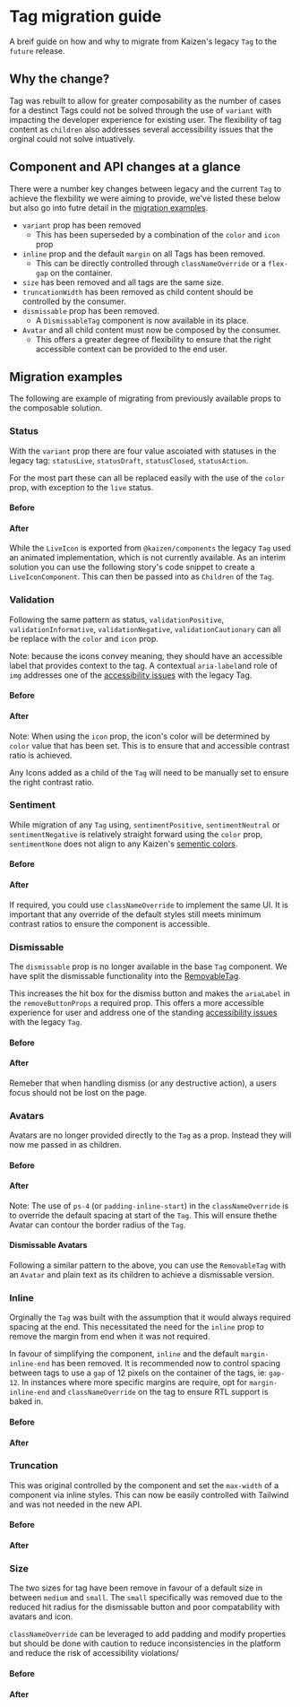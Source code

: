 
<Meta of={TagMigrationStories} />

# Tag migration guide

A breif guide on how and why to migrate from Kaizen's legacy `Tag` to the `future` release.

## Why the change?

Tag was rebuilt to allow for greater composability as the number of cases for a destinct Tags could not be solved through the use of `variant` with impacting the developer experience for existing user. The flexibility of tag content as `children` also addresses several accessibility issues that the orginal could not solve intuatively.

## Component and API changes at a glance

There were a number key changes between legacy and the current `Tag` to achieve the flexbility we were aiming to provide, we've listed these below but also go into futre detail in the [migration examples](/docs/components-tag-future-migration-guide--migrationguide#migration-examples).

- `variant` prop has been removed
  - This has been superseded by a combination of the `color` and `icon` prop
- `inline` prop and the default `margin` on all Tags has been removed.
  - This can be directly controlled through `classNameOverride` or a `flex-gap` on the container.
- `size` has been removed and all tags are the same size.
- `truncationWidth` has been removed as child content should be controlled by the consumer.
- `dismissable` prop has been removed.
  - A `DismissableTag` component is now available in its place.
- `Avatar` and all child content must now be composed by the consumer.
  - This offers a greater degree of flexibility to ensure that the right accessible context can be provided to the end user.


## Migration examples

The following are example of migrating from previously available props to the composable solution.

### Status

With the `variant` prop there are four value ascoiated with statuses in the legacy tag:  `statusLive`, `statusDraft`, `statusClosed`, `statusAction`.

For the most part these can all be replaced easily with the use of the `color` prop, with exception to the `live` status.

#### Before

<Canvas of={LegacyTagStories.Status} />


#### After

<Canvas of={TagMigrationStories.StatusMigration} sourceState="shown"/>

While the `LiveIcon` is exported from `@kaizen/components` the legacy `Tag` used an animated implementation, which is not currently available. As an interim solution you can use the following story's code snippet to create a `LiveIconComponent`. This can then be passed into as `Children` of the `Tag`.

<Canvas of={TagMigrationStories.LiveIconComponentStory} sourceState="hidden"/>

### Validation

Following the same pattern as status, `validationPositive`, `validationInformative`, `validationNegative`, `validationCautionary` can all be replace with the `color` and `icon` prop.

Note: because the icons convey meaning, they should have an accessible label that provides context to the tag. A contextual `aria-label`and role of `img` addresses one of the [accessibility issues](https://github.com/cultureamp/kaizen-discourse/issues/102) with the legacy Tag.

#### Before

<Canvas of={LegacyTagStories.Validation} />

#### After

<Canvas of={TagMigrationStories.ValidationMigration} sourceState="shown"/>


Note: When using the `icon` prop, the icon's color will be determined by `color` value that has been set. This is to ensure that and accessible contrast ratio is achieved.

Any Icons added as a child of the `Tag` will need to be manually set to ensure the right contrast ratio.

### Sentiment

While migration of any `Tag` using, `sentimentPositive`, `sentimentNeutral` or `sentimentNegative` is relatively straight forward using the `color` prop, `sentimentNone` does not align to any Kaizen's [sementic colors](https://cultureamp.atlassian.net/wiki/spaces/DesignSystem/pages/3064857902/Color).

#### Before

<Canvas of={LegacyTagStories.Sentiments} />

#### After

<Canvas of={TagMigrationStories.SentimentsMigration} sourceState="shown"/>

If required, you could use `classNameOverride` to implement the same UI. It is important that any override of the default styles still meets minimum contrast ratios to ensure the component is accessible.

<Canvas of={TagMigrationStories.SentimentNone} />


### Dismissable

The `dismissable` prop is no longer available in the base `Tag` component. We have split the dismissable functionality into the [RemovableTag](/docs/components-tag-future-removabletag--docs).

This increases the hit box for the dismiss button and makes the `ariaLabel` in the `removeButtonProps` a required prop. This offers a more accessible experience for user and address one of the standing [accessibility issues](https://github.com/cultureamp/kaizen-discourse/issues/101) with the legacy `Tag`.

#### Before

<Canvas of={LegacyTagStories.Dismissable} />

#### After

<Canvas of={TagMigrationStories.DismissableMigration} sourceState="shown"/>

Remeber that when handling dismiss (or any destructive action), a users focus should not be lost on the page.


### Avatars

Avatars are no longer provided directly to the `Tag` as a prop. Instead they will now me passed in as children.

#### Before

<Canvas of={LegacyTagStories.ProfileWithAvatarProps} />

#### After

<Canvas of={TagMigrationStories.AvatarMigration} sourceState="shown"/>


Note: The use of `ps-4` (or `padding-inline-start`) in the `classNameOverride` is to override the default spacing at start of the `Tag`. This will ensure thethe Avatar can contour the border radius of the `Tag`.

#### Dismissable Avatars

Following a similar pattern to the above, you can use the `RemovableTag` with an `Avatar` and plain text as its children to achieve a dismissable version.

<Canvas of={TagMigrationStories.AvatarRemovableMigration} />

### Inline

Orginally the `Tag` was built with the assumption that it would always required spacing at the end. This necessitated the need for the `inline` prop to remove the margin from end when it was not required.

In favour of simplifying the component, `inline` and the default `margin-inline-end` has been removed. It is recommended now to control spacing between tags to use a `gap` of 12 pixels on the container of the tags, ie: `gap-12`. In instances where more specific margins are require, opt for `margin-inline-end` and `classNameOverride` on the tag to ensure RTL support is baked in.

#### Before

<Canvas of={LegacyTagStories.Inline} />

#### After

<Canvas of={TagMigrationStories.InlineMigration} sourceState="shown"/>


### Truncation

This was original controlled by the component and set the `max-width` of a component via inline styles. This can now be easily controlled with Tailwind and was not needed in the new API.

#### Before

<Canvas of={LegacyTagStories.Truncate} />

#### After

<Canvas of={TagMigrationStories.TruncateMigration} sourceState="shown"/>

### Size

The two sizes for tag have been remove in favour of a default size in between `medium` and `small`. The `small` specifically was removed due to the reduced hit radius for the dismissable button and poor compatability with avatars and icon.

`classNameOverride` can be leveraged to add padding and modify properties but should be done with caution to reduce inconsistencies in the platform and reduce the risk of accessibility violations/


#### Before

<Canvas of={LegacyTagStories.Sizes} />

#### After

<Canvas of={TagMigrationStories.SizesMigration} sourceState="shown"/>
